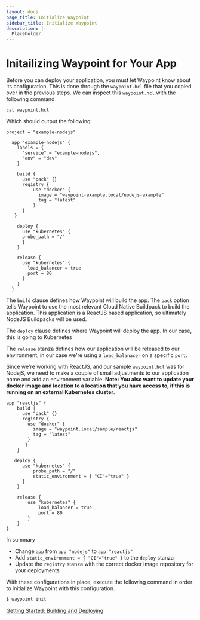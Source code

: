 ```yaml
---
layout: docs
page_title: Initialize Waypoint
sidebar_title: Initialize Waypoint
description: |-
  Placeholder
---
```


# Initailizing Waypoint for Your App

Before you can deploy your application, you must let Waypoint know about its configuration. This is done through the `waypoint.hcl`
file that you copied over in the previous steps. We can inspect this `waypoint.hcl` with the following command

```
cat waypoint.hcl
```

Which should output the following:

```shell
project = "example-nodejs"

  app "example-nodejs" {
    labels = {
      "service" = "example-nodejs",
      "env" = "dev"
    }

    build {
      use "pack" {}
      registry {
          use "docker" {
            image = "waypoint-example.local/nodejs-example"
            tag = "latest"
          }
      }
   }

    deploy {
      use "kubernetes" {
      probe_path = "/"
      }
    }

    release {
      use "kubernetes" {
        load_balancer = true
        port = 80
      }
    }
  }
```

The `build` clause defines how Waypoint will build the app. The `pack` option tells Waypoint to use the most relevant Cloud Native
Buildpack to build the application. This application is a ReactJS based application, so ultimately NodeJS Buildpacks will be used.

The `deploy` clause defines where Waypoint will deploy the app. In our case, this is going to Kubernetes

The `release` stanza defines how our application will be released to our environment, in our case we're using a `load_balanacer`
on a specific `port`.

Since we're working with ReactJS, and our sample `waypoint.hcl` was for NodejS, we need to make a couple of small adjustments to
our application name and add an environment variable. **Note: You also want to update your docker image and location to a location
that you have access to, if this is running on an external Kubernetes cluster**.

```shell
app "reactjs" {
    build {
      use "pack" {}
      registry {
        use "docker" {
          image = "waypoint.local/sample/reactjs"
          tag = "latest"
        }
       }
    }

   deploy {
      use "kubernetes" {
          probe_path = "/"
          static_environment = { "CI"="true" }
      }
    }

    release {
        use "kubernetes" {
            load_balancer = true
            port = 80
        }
    }
}
```

In summary

- Change `app` from `app "nodejs"` to `app "reactjs"`
- Add `static_environment = { "CI"="true" }` to the `deploy` stanza
- Update the `registry` stanza with the correct docker image repository for your deployments

With these configurations in place, execute the following command in order to initialize Waypoint with this configuration.

```bash
$ waypoint init
```

[Getting Started: Building and Deploying](/docs/getting-started/k8s-example-app/deploy-app)
